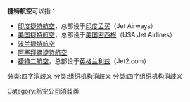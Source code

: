 '''捷特航空'''可以指：

*[[印度捷特航空|印度捷特航空]]，总部设于[[印度|印度]][[孟买|孟买]]（Jet Airways）
*[[美国捷特航空|美国捷特航空]]，总部设于[[美国|美国]][[密西根|密西根]]（USA Jet Airlines）
*[[波兰捷特航空|波兰捷特航空]]
*[[阿塞拜疆捷特航空|阿塞拜疆捷特航空]]
*[[捷特二航空|捷特二航空]]，总部设于[[英格兰|英格兰]][[利兹|利兹]]（Jet2.com）

{{disambig}}
[[Category:航空公司消歧義|Category:航空公司消歧義]]
[[分类:四字消歧义|分类:四字消歧义]]
[[分类:组织机构消歧义|分类:组织机构消歧义]]
[[分类:四字组织机构消歧义|分类:四字组织机构消歧义]]